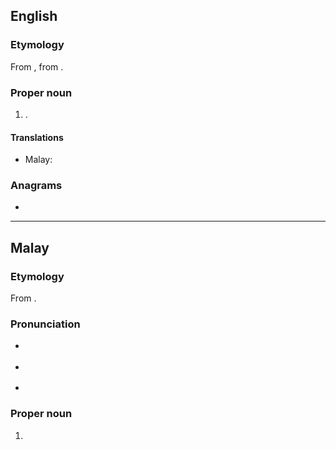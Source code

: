 {{also|kuching}}
==English==
{{wikipedia}}

===Etymology===
From {{bor|en|ms|Kuching}}, from {{m|ms|kucing}}.

===Proper noun===
{{en-proper noun}}

# {{place|en|capital city|s/Sarawak|c/Malaysia}}.

====Translations====
{{trans-top|capital of Sarawak}}
* Malay: {{t|ms|Kuching}}
{{trans-mid}}
{{trans-bottom}}

===Anagrams===
* {{anagrams|en|a=cghiknu|chi kung|hucking}}

----

==Malay==
{{wikipedia|lang=ms}}

===Etymology===
From {{m|ms|kucing}}.

===Pronunciation===
* {{a|Johor-Selangor}} {{IPA|ms|/kut͡ʃeŋ/}}
* {{a|Riau-Lingga}} {{IPA|ms|/kut͡ʃɪŋ/}}
* {{rhymes|ms|ut͡ʃeŋ|t͡ʃeŋ|ʃeŋ}}

===Proper noun===
{{ms-proper noun|j=کوچيڠ}}

# {{place|ms|capital city|s/Sarawak|c/Malaysia|t1=Kuching}}